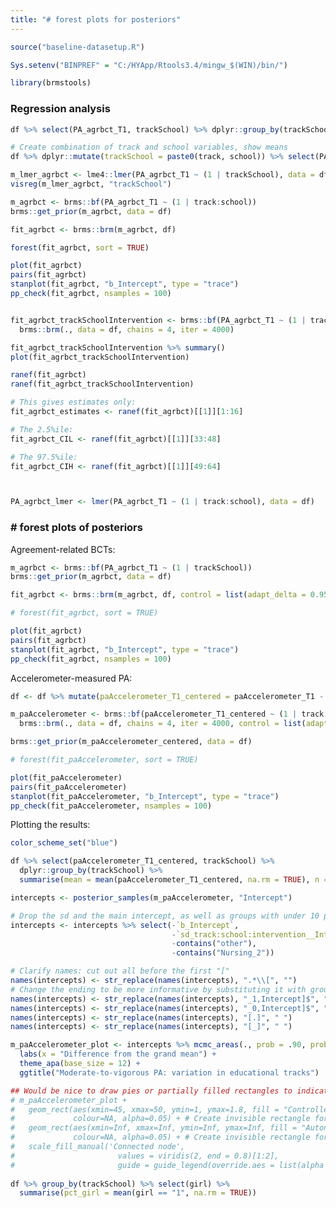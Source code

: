```yaml
---
title: "# forest plots for posteriors"
---
```


```r
source("baseline-datasetup.R")

Sys.setenv("BINPREF" = "C:/HYApp/Rtools3.4/mingw_$(WIN)/bin/")

library(brmstools)
```


### Regression analysis

```r

df %>% select(PA_agrbct_T1, trackSchool) %>% dplyr::group_by(trackSchool) %>% summarise(mean = mean(PA_agrbct_T1, na.rm = TRUE), n = n())

# Create combination of track and school variables, show means
df %>% dplyr::mutate(trackSchool = paste0(track, school)) %>% select(PA_agrbct_T1, track, school, trackSchool) %>% dplyr::group_by(trackSchool) %>% summarise(mean = mean(PA_agrbct_T1, na.rm = TRUE), n = n())

m_lmer_agrbct <- lme4::lmer(PA_agrbct_T1 ~ (1 | trackSchool), data = df) 
visreg(m_lmer_agrbct, "trackSchool")


```

```r

m_agrbct <- brms::bf(PA_agrbct_T1 ~ (1 | track:school)) 
brms::get_prior(m_agrbct, data = df)

fit_agrbct <- brms::brm(m_agrbct, df)

forest(fit_agrbct, sort = TRUE)

plot(fit_agrbct)
pairs(fit_agrbct)
stanplot(fit_agrbct, "b_Intercept", type = "trace")
pp_check(fit_agrbct, nsamples = 100)


fit_agrbct_trackSchoolIntervention <- brms::bf(PA_agrbct_T1 ~ (1 | track:school:intervention)) %>% 
  brms::brm(., data = df, chains = 4, iter = 4000)

fit_agrbct_trackSchoolIntervention %>% summary()
plot(fit_agrbct_trackSchoolIntervention)

ranef(fit_agrbct)
ranef(fit_agrbct_trackSchoolIntervention)

# This gives estimates only:
fit_agrbct_estimates <- ranef(fit_agrbct)[[1]][1:16]

# The 2.5%ile:
fit_agrbct_CIL <- ranef(fit_agrbct)[[1]][33:48]

# The 97.5%ile:
fit_agrbct_CIH <- ranef(fit_agrbct)[[1]][49:64]



PA_agrbct_lmer <- lmer(PA_agrbct_T1 ~ (1 | track:school), data = df)


```



### # forest plots of posteriors

Agreement-related BCTs:

```r

m_agrbct <- brms::bf(PA_agrbct_T1 ~ (1 | trackSchool)) 
brms::get_prior(m_agrbct, data = df)

fit_agrbct <- brms::brm(m_agrbct, df, control = list(adapt_delta = 0.95))

# forest(fit_agrbct, sort = TRUE)

plot(fit_agrbct)
pairs(fit_agrbct)
stanplot(fit_agrbct, "b_Intercept", type = "trace")
pp_check(fit_agrbct, nsamples = 100)

```

Accelerometer-measured PA:

```r

df <- df %>% mutate(paAccelerometer_T1_centered = paAccelerometer_T1 - mean(paAccelerometer_T1, na.rm = TRUE))

m_paAccelerometer <- brms::bf(paAccelerometer_T1_centered ~ (1 | track:school:intervention)) %>% 
  brms::brm(., data = df, chains = 4, iter = 4000, control = list(adapt_delta = 0.95))

brms::get_prior(m_paAccelerometer_centered, data = df)

# forest(fit_paAccelerometer, sort = TRUE)

plot(fit_paAccelerometer)
pairs(fit_paAccelerometer)
stanplot(fit_paAccelerometer, "b_Intercept", type = "trace")
pp_check(fit_paAccelerometer, nsamples = 100)

```

Plotting the results:

```r
color_scheme_set("blue")

df %>% select(paAccelerometer_T1_centered, trackSchool) %>% 
  dplyr::group_by(trackSchool) %>% 
  summarise(mean = mean(paAccelerometer_T1_centered, na.rm = TRUE), n = n())

intercepts <- posterior_samples(m_paAccelerometer, "Intercept")

# Drop the sd and the main intercept, as well as groups with under 10 participants
intercepts <- intercepts %>% select(-`b_Intercept`, 
                                    -`sd_track:school:intervention__Intercept`,
                                    -contains("other"),
                                    -contains("Nursing_2"))

# Clarify names: cut out all before the first "["
names(intercepts) <- str_replace(names(intercepts), ".*\\[", "")
# Change the ending to be more informative by substituting it with group allocation
names(intercepts) <- str_replace(names(intercepts), "_1,Intercept]$", ", intervention")
names(intercepts) <- str_replace(names(intercepts), "_0,Intercept]$", ", control")
names(intercepts) <- str_replace(names(intercepts), "[.]", " ")
names(intercepts) <- str_replace(names(intercepts), "[_]", " ")

m_paAccelerometer_plot <- intercepts %>% mcmc_areas(., prob = .90, prob_outer = .99) +
  labs(x = "Difference from the grand mean") +
  theme_apa(base_size = 12) +
  ggtitle("Moderate-to-vigorous PA: variation in educational tracks")

## Would be nice to draw pies or partially filled rectangles to indicate girl-%.
# m_paAccelerometer_plot +
#   geom_rect(aes(xmin=45, xmax=50, ymin=1, ymax=1.8, fill = "Controlled"), 
#             colour=NA, alpha=0.05) + # Create invisible rectangle for legend
#   geom_rect(aes(xmin=Inf, xmax=Inf, ymin=Inf, ymax=Inf, fill = "Autonomous"), 
#             colour=NA, alpha=0.05) + # Create invisible rectangle for legend
#   scale_fill_manual('Connected node',
#                       values = viridis(2, end = 0.8)[1:2],  
#                       guide = guide_legend(override.aes = list(alpha = 1)))
   
df %>% group_by(trackSchool) %>% select(girl) %>%
  summarise(pct_girl = mean(girl == "1", na.rm = TRUE))

```
